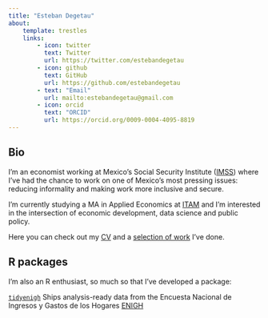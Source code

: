 ```yaml
---
title: "Esteban Degetau"
about:
    template: trestles
    links:
        - icon: twitter
          text: Twitter
          url: https://twitter.com/estebandegetau
        - icon: github
          text: GitHub
          url: https://github.com/estebandegetau
        - text: "Email"
          url: mailto:estebandegetau@gmail.com
        - icon: orcid  
          text: "ORCID"
          url: https://orcid.org/0009-0004-4095-8819
---
```


## Bio

I'm an economist working at Mexico's Social Security Institute ([IMSS](https://datos.imss.gob.mx/)) where I've had the chance to work on one of Mexico's most pressing issues: reducing informality and making work more inclusive and secure.

I'm currently studying a MA in Applied Economics at [ITAM](itam.mx) and I'm interested in the intersection of economic development, data science and public policy.

Here you can check out my [CV](cv.qmd) and a [selection of work](research.qmd) I've done.

## R packages

I'm also an R enthusiast, so much so that I've developed a package:

[`tidyenigh`](https://www.estebandegetau.com/tidyenigh/) Ships analysis-ready data from the Encuesta Nacional de Ingresos y Gastos de los Hogares [ENIGH](https://www.inegi.org.mx/programas/enigh/nc/2022/) 


